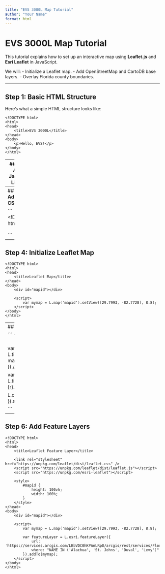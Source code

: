 ```yaml
---
title: "EVS 3000L Map Tutorial"
author: "Your Name"
format: html
---
```


# **EVS 3000L Map Tutorial**

This tutorial explains how to set up an interactive map using **Leaflet.js** and **Esri Leaflet** in JavaScript.

We will:
- Initialize a Leaflet map.
- Add OpenStreetMap and CartoDB base layers.
- Overlay Florida county boundaries.

---

## **Step 1: Basic HTML Structure**

Here’s what a simple HTML structure looks like:

```
<!DOCTYPE html>
<html>
<head>
    <title>EVS 3000L</title>
</head>
<body>
    <p>Hello, EVS!</p>
</body>
</html>

```

---
## **Step 2: Adding JavaScript Libraries**


```

<!DOCTYPE html>
<html>
<head>
    <title>Leaflet Map</title>

    <!-- Load Leaflet from CDN -->
    <link rel="stylesheet" href="https://unpkg.com/leaflet/dist/leaflet.css" />
    <script src="https://unpkg.com/leaflet/dist/leaflet.js"></script>
</head>
<body>
    <p>Leaflet is now ready!</p>
</body>
</html>

```

---
## **Step 3: Adding CSS Styles**


```
<!DOCTYPE html>
<html>
<head>
    <title>Styled Leaflet Map</title>

    <link rel="stylesheet" href="https://unpkg.com/leaflet/dist/leaflet.css" />
    <script src="https://unpkg.com/leaflet/dist/leaflet.js"></script>

    <style>
        #mapid {
            height: 100vh;
            width: 100%;
        }
    </style>
</head>
<body>
    <div id="mapid"></div>
</body>
</html>

```


---
## **Step 4: Initialize Leaflet Map**


```
<!DOCTYPE html>
<html>
<head>
    <title>Leaflet Map</title>
</head>
<body>
    <div id="mapid"></div>

    <script>
        var mymap = L.map('mapid').setView([29.7993, -82.7728], 8.8);
    </script>
</body>
</html>

```



---
## **Step 5: Add Base Layers**


```
<!DOCTYPE html>
<html>
<head>
    <title>Leaflet Base Layers</title>

    <link rel="stylesheet" href="https://unpkg.com/leaflet/dist/leaflet.css" />
    <script src="https://unpkg.com/leaflet/dist/leaflet.js"></script>

    <style>
        #mapid {
            height: 100vh;
            width: 100%;
        }
    </style>
</head>
<body>
    <div id="mapid"></div>

    <script>
        var mymap = L.map('mapid').setView([29.7993, -82.7728], 8.8);

        var earth = L.tileLayer('https://{s}.tile.openstreetmap.org/{z}/{x}/{y}.png', {
            maxZoom: 19,
            attribution: 'Map data © OpenStreetMap'
        }).addTo(mymap);

        var darkGrey = L.tileLayer('https://{s}.basemaps.cartocdn.com/dark_all/{z}/{x}/{y}{r}.png', {
            maxZoom: 19,
            attribution: '© CARTO'
        });

        L.control.layers({
            "Earth": earth,
            "Dark": darkGrey
        }).addTo(mymap);
    </script>
</body>
</html>

```




---
## **Step 6: Add Feature Layers**


```
<!DOCTYPE html>
<html>
<head>
    <title>Leaflet Feature Layer</title>

    <link rel="stylesheet" href="https://unpkg.com/leaflet/dist/leaflet.css" />
    <script src="https://unpkg.com/leaflet/dist/leaflet.js"></script>
    <script src="https://unpkg.com/esri-leaflet"></script>

    <style>
        #mapid {
            height: 100vh;
            width: 100%;
        }
    </style>
</head>
<body>
    <div id="mapid"></div>

    <script>
        var mymap = L.map('mapid').setView([29.7993, -82.7728], 8.8);

        var featureLayer = L.esri.featureLayer({
            url: 'https://services.arcgis.com/LBbVDC0hKPAnLRpO/arcgis/rest/services/Florida_County_Lines/FeatureServer/0',
            where: "NAME IN ('Alachua', 'St. Johns', 'Duval', 'Levy')"
        }).addTo(mymap);
    </script>
</body>
</html>

```

